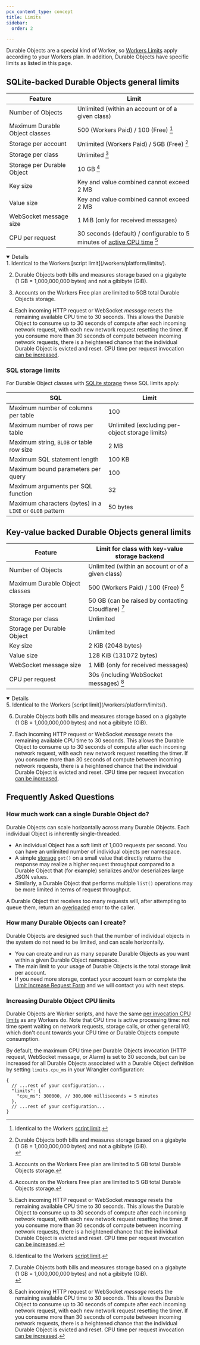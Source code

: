 ```yaml
---
pcx_content_type: concept
title: Limits
sidebar:
  order: 2

---
```



Durable Objects are a special kind of Worker, so [Workers Limits](/workers/platform/limits/) apply according to your Workers plan. In addition, Durable Objects have specific limits as listed in this page.

## SQLite-backed Durable Objects general limits

| Feature                                  | Limit |
| ---------------------------------------- | ----------------------------------------------------------- |
| Number of Objects                        | Unlimited (within an account or of a given class)           |
| Maximum Durable Object classes           | 500 (Workers Paid) / 100 (Free) [^1]                        |
| Storage per account                      | Unlimited (Workers Paid) / 5GB (Free) [^2]                  |
| Storage per class                        | Unlimited [^3]                                              |
| Storage per Durable Object               | 10 GB [^3]                                                  |
| Key size                                 | Key and value combined cannot exceed 2 MB                   |
| Value size                               | Key and value combined cannot exceed 2 MB                   |
| WebSocket message size                   | 1 MiB (only for received messages)                          |
| CPU per request                          | 30 seconds (default) / configurable to 5 minutes of [active CPU time](/workers/platform/limits/#cpu-time) [^4] |

[^1]: Identical to the Workers [script limit](/workers/platform/limits/).
[^2]: Durable Objects both bills and measures storage based on a gigabyte <br/> (1 GB = 1,000,000,000 bytes) and not a gibibyte (GiB). <br/>
[^3]: Accounts on the Workers Free plan are limited to 5 GB total Durable Objects storage.
[^4]: Each incoming HTTP request or WebSocket *message* resets the remaining available CPU time to 30 seconds. This allows the Durable Object to consume up to 30 seconds of compute after each incoming network request, with each new network request resetting the timer. If you consume more than 30 seconds of compute between incoming network requests, there is a heightened chance that the individual Durable Object is evicted and reset. CPU time per request invocation [can be increased](/durable-objects/platform/limits/#increasing-durable-object-cpu-limits).

<Details header="Footnotes" open={true}>
1. Identical to the Workers [script limit](/workers/platform/limits/).

2. Durable Objects both bills and measures storage based on a gigabyte <br/> (1 GB = 1,000,000,000 bytes) and not a gibibyte (GiB). <br/>

3. Accounts on the Workers Free plan are limited to 5GB total Durable Objects storage.

4. Each incoming HTTP request or WebSocket *message* resets the remaining available CPU time to 30 seconds. This allows the Durable Object to consume up to 30 seconds of compute after each incoming network request, with each new network request resetting the timer. If you consume more than 30 seconds of compute between incoming network requests, there is a heightened chance that the individual Durable Object is evicted and reset. CPU time per request invocation [can be increased](/durable-objects/platform/limits/#increasing-durable-object-cpu-limits).
</Details>

### SQL storage limits

For Durable Object classes with [SQLite storage](/durable-objects/api/storage-api/#sql-storage) these SQL limits apply:

| SQL                                                      | Limit                                           |
| -------------------------------------------------------- | ----------------------------------------------- |
| Maximum number of columns per table                      | 100                                             |
| Maximum number of rows per table                         | Unlimited (excluding per-object storage limits) |
| Maximum string, `BLOB` or table row size                 | 2 MB                                            |
| Maximum SQL statement length                             | 100 KB                                          |
| Maximum bound parameters per query                       | 100                                             |
| Maximum arguments per SQL function                       | 32                                              |
| Maximum characters (bytes) in a `LIKE` or `GLOB` pattern | 50 bytes                                        |

## Key-value backed Durable Objects general limits

<Render file="do-plans-note"/>

| Feature                                  | Limit for class with key-value storage backend                   |
| ---------------------------------------- | ---------------------------------------------------------------- |
| Number of Objects                        | Unlimited (within an account or of a given class)                |
| Maximum Durable Object classes           | 500 (Workers Paid) / 100 (Free) [^5]                             |
| Storage per account                      | 50 GB (can be raised by contacting Cloudflare) [^6]              |
| Storage per class                        | Unlimited                                                        |
| Storage per Durable Object               | Unlimited                                                        |
| Key size                                 | 2 KiB (2048 bytes)                                               |
| Value size                               | 128 KiB (131072 bytes)                                           |
| WebSocket message size                   | 1 MiB (only for received messages)                               |
| CPU per request                          | 30s (including WebSocket messages) [^7]                          |

[^5]: Identical to the Workers [script limit](/workers/platform/limits/).
[^6]: Durable Objects both bills and measures storage based on a gigabyte <br/> (1 GB = 1,000,000,000 bytes) and not a gibibyte (GiB). <br/>
[^7]: Each incoming HTTP request or WebSocket *message* resets the remaining available CPU time to 30 seconds. This allows the Durable Object to consume up to 30 seconds of compute after each incoming network request, with each new network request resetting the timer. If you consume more than 30 seconds of compute between incoming network requests, there is a heightened chance that the individual Durable Object is evicted and reset. CPU time per request invocation [can be increased](/durable-objects/platform/limits/#increasing-durable-object-cpu-limits).

<Details header="Footnotes" open={true}>
5. Identical to the Workers [script limit](/workers/platform/limits/).

6. Durable Objects both bills and measures storage based on a gigabyte <br/> (1 GB = 1,000,000,000 bytes) and not a gibibyte (GiB). <br/>

7. Each incoming HTTP request or WebSocket *message* resets the remaining available CPU time to 30 seconds. This allows the Durable Object to consume up to 30 seconds of compute after each incoming network request, with each new network request resetting the timer. If you consume more than 30 seconds of compute between incoming network requests, there is a heightened chance that the individual Durable Object is evicted and reset. CPU time per request invocation [can be increased](/durable-objects/platform/limits/#increasing-durable-object-cpu-limits).
</Details>

<Render file="limits_increase" product="workers" />

## Frequently Asked Questions

### How much work can a single Durable Object do?

Durable Objects can scale horizontally across many Durable Objects. Each individual Object is inherently single-threaded.

- An individual Object has a soft limit of 1,000 requests per second. You can have an unlimited number of individual objects per namespace.
- A simple [storage](/durable-objects/api/storage-api/) `get()` on a small value that directly returns the response may realize a higher request throughput compared to a Durable Object that (for example) serializes and/or deserializes large JSON values.
- Similarly, a Durable Object that performs multiple `list()` operations may be more limited in terms of request throughput.

A Durable Object that receives too many requests will, after attempting to queue them, return an [overloaded](/durable-objects/observability/troubleshooting/#durable-object-is-overloaded) error to the caller.

### How many Durable Objects can I create?

Durable Objects are designed such that the number of individual objects in the system do not need to be limited, and can scale horizontally.

- You can create and run as many separate Durable Objects as you want within a given Durable Object <GlossaryTooltip term="namespace">namespace</GlossaryTooltip>.
- The main limit to your usage of Durable Objects is the total storage limit per account.
- If you need more storage, contact your account team or complete the [Limit Increase Request Form](https://forms.gle/ukpeZVLWLnKeixDu7) and we will contact you with next steps.

### Increasing Durable Object CPU limits

Durable Objects are Worker scripts, and have the same [per invocation CPU limits](/workers/platform/limits/#worker-limits) as any Workers do. Note that CPU time is active processing time: not time spent waiting on network requests, storage calls, or other general I/O, which don't count towards your CPU time or Durable Objects compute consumption.

By default, the maximum CPU time per Durable Objects invocation (HTTP request, WebSocket message, or Alarm) is set to 30 seconds, but can be increased for all Durable Objects associated with a Durable Object definition by setting `limits.cpu_ms` in your Wrangler configuration:

<WranglerConfig>

```jsonc
{
  // ...rest of your configuration...
  "limits": {
    "cpu_ms": 300000, // 300,000 milliseconds = 5 minutes
  },
  // ...rest of your configuration...
}
```

</WranglerConfig>

